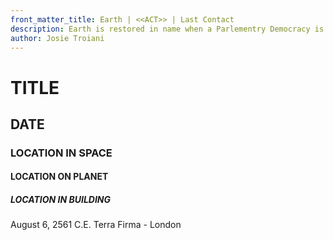 ```yaml
---
front_matter_title: Earth | <<ACT>> | Last Contact
description: Earth is restored in name when a Parlementry Democracy is established on Terra Firma with Alestra as speaker
author: Josie Troiani
---
```

# TITLE

## DATE

### LOCATION IN SPACE

#### LOCATION ON PLANET

##### LOCATION IN BUILDING

August 6, 2561 C.E.
Terra Firma - London
